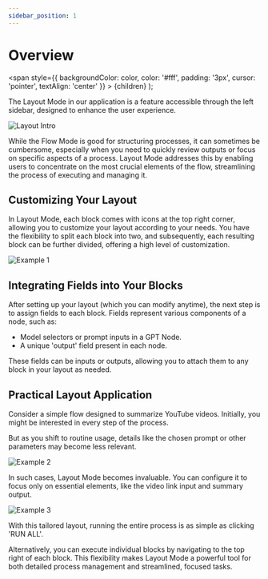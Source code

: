 ---
sidebar_position: 1
---

# Overview

  <span
    style={{
      backgroundColor: color,
      color: '#fff',
      padding: '3px',
      cursor: 'pointer',
      textAlign: 'center'
    }}
    >
    {children}
  </span>
);


The Layout Mode in our application is a feature accessible through the left sidebar, designed to enhance the user experience.

![Layout Intro](/img/page-images/layout/layout-intro.png)

While the Flow Mode is good for structuring processes, it can sometimes be cumbersome, especially when you need to quickly review outputs or focus on specific aspects of a process. Layout Mode addresses this by enabling users to concentrate on the most crucial elements of the flow, streamlining the process of executing and managing it.

## Customizing Your Layout

In Layout Mode, each block comes with icons at the top right corner, allowing you to customize your layout according to your needs. You have the flexibility to split each block into two, and subsequently, each resulting block can be further divided, offering a high level of customization.

![Example 1](/img/page-images/layout/example-layout.png)

## Integrating Fields into Your Blocks

After setting up your layout (which you can modify anytime), the next step is to assign fields to each block. Fields represent various components of a node, such as:

* Model selectors or prompt inputs in a GPT Node.
* A unique 'output' field present in each node.


These fields can be inputs or outputs, allowing you to attach them to any block in your layout as needed.


## Practical Layout Application

Consider a simple flow designed to summarize YouTube videos. Initially, you might be interested in every step of the process. 

But as you shift to routine usage, details like the chosen prompt or other parameters may become less relevant.

![Example 2](/img/page-images/layout/example-layout-2.png)

In such cases, Layout Mode becomes invaluable. You can configure it to focus only on essential elements, like the video link input and summary output.

![Example 3](/img/page-images/layout/example-layout-3.png)

With this tailored layout, running the entire process is as simple as clicking 'RUN ALL'. 

Alternatively, you can execute individual blocks by navigating to the top right of each block. This flexibility makes Layout Mode a powerful tool for both detailed process management and streamlined, focused tasks.